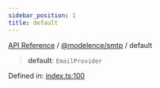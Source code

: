 ```yaml
---
sidebar_position: 1
title: default
---
```


[API Reference](/api-reference/@modelence/smtp/variables/../../../index) / [@modelence/smtp](/api-reference/@modelence/smtp/variables/../index) / default

> **default**: `EmailProvider`

Defined in: [index.ts:100](https://github.com/modelence/modelence/blob/d88bece3974cd51974bddcc5c31e2d2934236ebd/packages/smtp/src/index.ts#L100)
